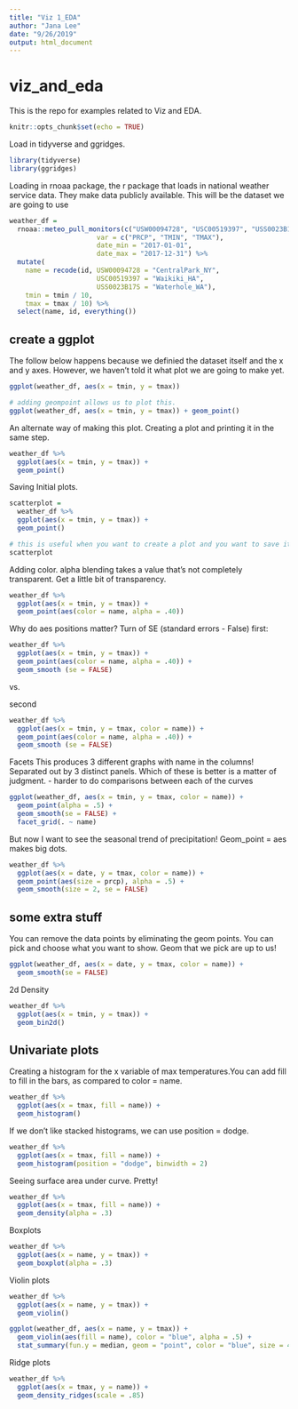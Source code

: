 ```yaml
---
title: "Viz 1_EDA"
author: "Jana Lee"
date: "9/26/2019"
output: html_document
---
```

# viz_and_eda

This is the repo for examples related to Viz and EDA.

```r
knitr::opts_chunk$set(echo = TRUE)
```
Load in tidyverse and ggridges.
```r
library(tidyverse)
library(ggridges)
```

Loading in rnoaa package, the r package that loads in national weather service data. They make data publicly available. This will be the dataset we are going to use
```r
weather_df = 
  rnoaa::meteo_pull_monitors(c("USW00094728", "USC00519397", "USS0023B17S"),
                      var = c("PRCP", "TMIN", "TMAX"), 
                      date_min = "2017-01-01",
                      date_max = "2017-12-31") %>%
  mutate(
    name = recode(id, USW00094728 = "CentralPark_NY", 
                      USC00519397 = "Waikiki_HA",
                      USS0023B17S = "Waterhole_WA"),
    tmin = tmin / 10,
    tmax = tmax / 10) %>%
  select(name, id, everything())
```

## create a ggplot
The follow below happens because we definied the dataset itself and the x and y axes. However, we haven't told it what plot we are going to make yet.
```r
ggplot(weather_df, aes(x = tmin, y = tmax))

# adding geompoint allows us to plot this.
ggplot(weather_df, aes(x = tmin, y = tmax)) + geom_point()
```

An alternate way of making this plot. Creating a plot and printing it in the same step.
```r
weather_df %>%
  ggplot(aes(x = tmin, y = tmax)) +
  geom_point()
```

Saving Initial plots.
```r
scatterplot = 
  weather_df %>%
  ggplot(aes(x = tmin, y = tmax)) +
  geom_point()

# this is useful when you want to create a plot and you want to save it into an initial folder for people to reference.
scatterplot
```

Adding color.
alpha blending takes a value that's not completely transparent. Get a little bit of transparency.
```r
weather_df %>%
  ggplot(aes(x = tmin, y = tmax)) +
  geom_point(aes(color = name, alpha = .40))
```

Why do aes positions matter?
Turn of SE (standard errors - False)
first:
```r
weather_df %>%
  ggplot(aes(x = tmin, y = tmax)) +
  geom_point(aes(color = name, alpha = .40)) +
  geom_smooth (se = FALSE)
```

vs. 

second
```r
weather_df %>%
  ggplot(aes(x = tmin, y = tmax, color = name)) +
  geom_point(aes(color = name, alpha = .40)) +
  geom_smooth (se = FALSE)
```

Facets
This produces 3 different graphs with name in the columns! Separated out by 3 distinct panels. Which of these is better is a matter of judgment.
- harder to do comparisons between each of the curves
```r
ggplot(weather_df, aes(x = tmin, y = tmax, color = name)) + 
  geom_point(alpha = .5) +
  geom_smooth(se = FALSE) + 
  facet_grid(. ~ name)
```

But now I want to see the seasonal trend of precipitation! Geom_point = aes makes big dots.
```r
weather_df %>%
  ggplot(aes(x = date, y = tmax, color = name)) +
  geom_point(aes(size = prcp), alpha = .5) +
  geom_smooth(size = 2, se = FALSE)

```

## some extra stuff
You can remove the data points by eliminating the geom points. You can pick and choose what you want to show. Geom that we pick are up to us!
```r
ggplot(weather_df, aes(x = date, y = tmax, color = name)) + 
  geom_smooth(se = FALSE)
```

2d Density
```r
weather_df %>%
  ggplot(aes(x = tmin, y = tmax)) +
  geom_bin2d()

```

## Univariate plots
Creating a histogram for the x variable of max temperatures.You can add fill to fill in the bars, as compared to color = name.
```r
weather_df %>%
  ggplot(aes(x = tmax, fill = name)) +
  geom_histogram()
```

If we don't like stacked histograms, we can use position = dodge.
```r
weather_df %>%
  ggplot(aes(x = tmax, fill = name)) + 
  geom_histogram(position = "dodge", binwidth = 2)
```

Seeing surface area under curve. Pretty!
```r
weather_df %>%
  ggplot(aes(x = tmax, fill = name)) + 
  geom_density(alpha = .3)
```

Boxplots
```r
weather_df %>%
  ggplot(aes(x = name, y = tmax)) +
  geom_boxplot(alpha = .3)
```

Violin plots
```r
weather_df %>%
  ggplot(aes(x = name, y = tmax)) +
  geom_violin()
```

```r
ggplot(weather_df, aes(x = name, y = tmax)) + 
  geom_violin(aes(fill = name), color = "blue", alpha = .5) + 
  stat_summary(fun.y = median, geom = "point", color = "blue", size = 4)
```

Ridge plots
```r
weather_df %>%
  ggplot(aes(x = tmax, y = name)) +
  geom_density_ridges(scale = .85)

```

